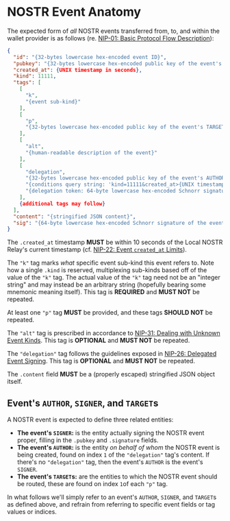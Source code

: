 # NOSTR Event Anatomy

The expected form of _all_ NOSTR events transferred from, to, and within the wallet provider is as follows (re. [NIP-01: Basic Protocol Flow Description](https://github.com/nostr-protocol/nips/blob/master/01.md)):

```json showLineNumbers copy /AUTHOR/ /SIGNER/ /TARGET/
{
  "id": "{32-bytes lowercase hex-encoded event ID}",
  "pubkey": "{32-bytes lowercase hex-encoded public key of the event's SIGNER}",
  "created_at": {UNIX timestamp in seconds},
  "kind": 11111,
  "tags": [
    [
      "k",
      "{event sub-kind}"
    ],
    [
      "p",
      "{32-bytes lowercase hex-encoded public key of the event's TARGET}"
    ],
    [
      "alt",
      "{human-readable description of the event}"
    ],
    [
      "delegation",
      "{32-bytes lowercase hex-encoded public key of the event's AUTHOR}",
      "{conditions query string: 'kind=11111&created_at>{UNIX timestamp lower limit in seconds}&created_at<{UNIX timestamp upper limit in seconds}'}",
      "{delegation token: 64-byte lowercase hex-encoded Schnorr signature of the SHA256 hash of 'nostr:delegation:{value of the .pubkey field}:{conditions query string}' using the AUTHOR's secret key}"
    ],
    {additional tags may follow}
  ],
  "content": "{stringified JSON content}",
  "sig": "{64-byte lowercase hex-encoded Schnorr signature of the event's .id field using the SIGNER's secret key}"
}
```

The `.created_at` timestamp **MUST** be within 10 seconds of the Local NOSTR Relay's current timestamp (cf. [NIP-22: Event `created_at` Limits](https://github.com/nostr-protocol/nips/blob/master/22.md)).

The `"k"` tag marks _what_ specific event sub-kind this event refers to.
Note how a single `.kind` is reserved, multiplexing sub-kinds based off of the value of the `"k"` tag.
The actual value of the `"k"` tag need not be an "integer string" and may instead be an arbitrary string (hopefully bearing some mnemonic meaning itself).
This tag is **REQUIRED** and **MUST NOT** be repeated.

At least one `"p"` tag **MUST** be provided, and these tags **SHOULD NOT** be repeated.

The `"alt"` tag is prescribed in accordance to [NIP-31: Dealing with Unknown Event Kinds](https://github.com/nostr-protocol/nips/blob/master/31.md).
This tag is **OPTIONAL** and **MUST NOT** be repeated.

The `"delegation"` tag follows the guidelines exposed in [NIP-26: Delegated Event Signing](https://github.com/nostr-protocol/nips/blob/master/26.md).
This tag is **OPTIONAL** and **MUST NOT** be repeated.

The `.content` field **MUST** be a (properly escaped) stringified JSON object itself.

## Event's `AUTHOR`, `SIGNER`, and `TARGET`s

A NOSTR event is expected to define three related entities:

- **The event's `SIGNER`:** is the entity actually signing the NOSTR event proper, filling in the `.pubkey` and `.signature` fields.
- **The event's `AUTHOR`:** is the entity _on behalf of whom_ the NOSTR event is being created, found on index `1` of the `"delegation"` tag's content.
  If there's no `"delegation"` tag, then the event's `AUTHOR` is the event's `SIGNER`.
- **The event's `TARGET`s:** are the entities to which the NOSTR event should be routed, these are found on index `1`of each `"p"` tag.

In what follows we'll simply refer to an event's `AUTHOR`, `SIGNER`, and `TARGET`s as defined above, and refrain from referring to specific event fields or tag values or indices.
